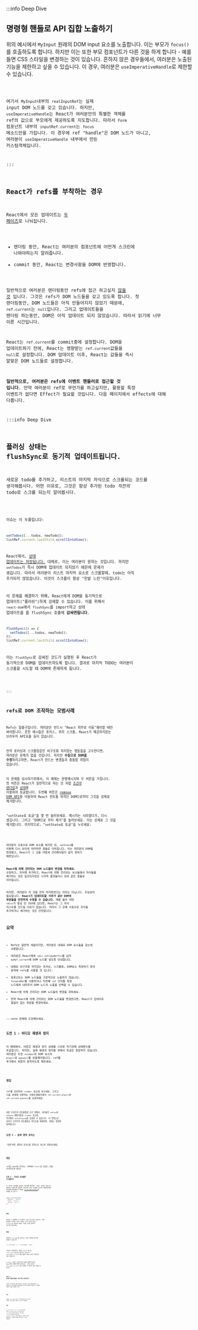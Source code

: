 :::info Deep Dive

## 명령형 핸들로 API 집합 노출하기

위의 예시에서 `MyInput` 원래의 DOM input 요소를 노출합니다. 이는 부모가
`focus()`를 호출하도록 합니다. 하지만 이는 또한 부모 컴포넌트가 다른 것을 하게 합니다 - 예를 들면
CSS 스타일을 변경하는 것이 있습니다. 흔하지 않은 경우들에서, 여러분은 노출된 기능을 제한하고 싶을 수 있습니다.
이 경우, 여러분은 `useImperativeHandle`로 제한할 수 있습니다.

<Code src="https://codesandbox.io/s/rblhoe?file=%2FApp.js&utm_medium=sandpack" />

여기서 `MyInput`내부의 `realInputRef`는 실제 input DOM 노드를 갖고 있습니다. 하지만,
`useImperativeHandle`는 React가 여러분만의 특별한 객체를 ref의 값으로 부모에게 제공하도록 지도합니다.
따라서 `Form` 컴포넌트 내부의 `inputRef.current`는 `focus` 메소드만을 가집니다.
이 경우에 ref "handle"은 DOM 노드가 아니고, 여러분이 `useImperativeHandle` 내부에서 만든 커스텀객체입니다.

:::

## React가 refs를 부착하는 경우

React에서 모든 업데이트는 [두 페이즈](https://beta.reactjs.org/learn/render-and-commit#step-3-react-commits-changes-to-the-dom)로 나눠집니다.

- 렌더링 동안, React는 여러분의 컴포넌트에 어떤게 스크린에 나와야하는지 알려줍니다.
- commit 동안, React는 변경사항을 DOM에 반영합니다.

일반적으로 여러분은 렌더링동안 refs에 접근 하고싶지 [않을 것](https://beta.reactjs.org/learn/referencing-values-with-refs#best-practices-for-refs) 입니다. 그것은 refs가 DOM 노드들을 갖고 있도록 합니다.
첫 렌더링동안, DOM 노드들은 아직 만들어지지 않았기 때문에, `ref.current`는 `null`입니다. 그리고 업데이트들을
렌더링 하는동안, DOM은 아직 업데이트 되지 않았습니다. 따라서 읽기에 너무 이른 시간입니다.

React는 `ref.current`를 commit중에 설정합니다. DOM을 업데이트하기 전에, React는 영향받는 `ref.current`값들을 `null`로 설정합니다. DOM 업데이트 이후, React는 값들을 즉시 알맞은 DOM 노드들로 설정합니다.

**일반적으로, 여러분은 refs에 이벤트 핸들러로 접근할 것 입니다**. 만약 여러분이 ref로 무언가를 하고싶지만, 활용할 특정 이벤트가 없다면 Effect가 필요할 것입니다. 다음 페이지에서 effects에 대해 다룹니다.

:::info Deep Dive

## 플러싱 상태는 flushSync로 동기적 업데이트됩니다.

새로운 todo를 추가하고, 리스트의 마지막 자식으로 스크롤되는 코드를 생각해봅시다.
어떤 이유로, 그것은 항상 추가된 todo _직전의_ todo로 스크롤 되는지 알아봅시다.

<Code src="https://codesandbox.io/s/vt6vep?file=%2FApp.js&utm_medium=sandpack" />

이슈는 이 두줄입니다:

```js
setTodos([...todos, newTodo]);
listRef.current.lastChild.scrollIntoView();
```

React에서, [상태 업데이트는 저장됩니다.](https://beta.reactjs.org/learn/queueing-a-series-of-state-updates)
대체로, 이는 여러분이 원하는 것입니다. 하지만 `setTodos`가 즉시 DOM에 업데이트 되지않기 때문에 문제가 생깁니다.
따라서 여러분이 리스트 마지막 요소로 스크롤할때, todo는 아직 추가되지 않았습니다. 이것이 스크롤이 항상 "한발 느린"이유입니다.

이 문제를 해결하기 위해, React에게 DOM을 동기적으로 업데이트("플러쉬")하게 강제할 수 있습니다. 이를 위해서
`react-dom`에서 `flushSync`를 import하고 상태 업데이트를 를 flushSync 호출에 **감싸면됩니다**.

```js
flushSync(() => {
  setTodos([...todos, newTodo]);
});
listRef.current.lastChild.scrollIntoView();
```

이는 `flushSync`로 감싸진 코드가 실행된 후 React가 동기적으로 DOM을 업데이트하도록 합니다. 결과로
마지막 TODO는 여러분이 스크롤을 시도할 때 DOM에 존재하게 됩니다.

<Code src="https://codesandbox.io/s/tub4es?file=%2FApp.js&utm_medium=sandpack" />

:::

## refs로 DOM 조작하는 모범사례

Refs는 탈출구입니다. 여러분은 반드시 "React 외부로 이동"해야할 때만 써야합니다.
흔한 예시들은 포커스, 위치 스크롤, React가 제공하지않는 브라우저 API호출 등이 있습니다.

만약 포커싱과 스크롤링같은 비구조화 하지않는 행동들을 고수한다면, 여러분은 문제가 없을 것입니다.
하지만 **수동으로 DOM을 수정**하려고하면, React가 만드는 변경들과 충돌할 위험이 있습니다.

이 문제를 묘사하기위해서, 이 예제는 환영메시지와 두 버튼을 가집니다. 첫 버튼은 React가 일반적으로 하는 것 처럼
[조건부 렌더링](https://beta.reactjs.org/learn/conditional-rendering)과 [상태](https://beta.reactjs.org/learn/state-a-components-memory)를 이용하여 토글합니다. 두번째 버튼은 [remove DOM API](https://developer.mozilla.org/en-US/docs/Web/API/Element/remove)를 이용하여 React 컨트롤 외적인 DOM으로부터 그것을 강제로 제거합니다.

"setState로 토글"을 몇 번 눌러보세요. 메시지는 사라졌다가, 다시 생깁니다. 그리고 "DOM으로 부터 제거"를 눌러보세요. 이는 강제로 그 것을 제거합니다. 마지막으로, "setState로 토글"을 누르세요:

<Code src="https://codesandbox.io/s/890j6c?file=%2FApp.js&utm_medium=sandpack" />

여러분이 수동으로 DOM 요소를 제거한 뒤, `setState`를 이용해 다시 보이게 하려하면 충돌로 이어집니다.
이는 여러분이 DOM을 변경했고, React가 그 것을 어떻게 관리해야할지 알지 못하기 때문입니다.

**React에 의해 관리되는 DOM 노드들의 변경을 피하세요.** 수정하고, 자식에 추가하고, React에 의해 관리되는
요소들에서 자식들을 제거하는 것은 일관되지않은 시각적 결과들이나 위와 같은 충돌로 이어집니다.

하지만, 여러분이 이 것을 전혀 하지못한다는 의미는 아닙니다. 조심성이 필요합니다. **React가 업데이트할 _이유가 없는_ DOM의 부분들을 안전하게 수정할 수 있습니다.** 예를 들어 어떤 `<div>`가 항상 빈 JSX에 있다면, React는
그 자식 리스트를 건드릴 이유가 없습니다. 따라서 그 곳에 수동으로 자식을 추가하거나 제거하는 것은 안전합니다.

## 요약

- Refs는 일반적 개념이지만, 여러분은 대체로 DOM 요소들을 갖는데 사용합니다.
- 여러분은 React에게 `<div ref={myReff}>`를 넘겨 `myRef.current`에 DOM 노드를 넣도록 안내합니다.
- 대체로 비구조화 하지않는 포커싱, 스크롤링, DOM요소 측정하기 등의 동작에 refs를 사용할 것 입니다.
- 컴포넌트는 DOM 노드들을 기본적으로 노출하지 않습니다. `forwardRef`를 사용하거나 두번째 `ref` 인자를 특정 노드에게 내려주어 DOM 노드의 노출을 선택할 수 있습니다.
- React에 의해 관리되는 DOM 노드들의 변경을 피하세요.
- 만약 React에 의해 관리되는 DOM 노드들을 변경한다면, React가 업데이트 할일이 없는 부분을 변경하세요.

:::note 문제에 도전해보세요.

### 도전 1 : 비디오 재생과 정지

이 예제에서, 버튼은 재생과 정지 상태를 스위칭 하기위해 상태변수를 토글합니다.
하지만, 실제 재생과 정지를 위해서 토글은 충분하지 않습니다. 여러분은 또한 `<video>`의 DOM 요소의 `play()`와 `pause()`를 호출해야합니다. ref를 추가해서 버튼이 동작하도록 해보세요.

<Code src="https://codesandbox.io/s/1zqlek?file=%2FApp.js&utm_medium=sandpack" />

### 정답

ref를 선언하여 `<video>` 요소에 넣으세요. 그리고 다음 상태에 의존하는 이벤트핸들러에서 `ref.current.play()`와 `ref.current.pause()`를 호출하세요.

<Code src="https://codesandbox.io/s/3e9l6t?file=%2FApp.js&utm_medium=sandpack" />

내장 브라우저 컨트롤들을 쓰기 위해서, 여러분은 `onPlay`와 `onPause` 핸들러들을 `<video>` 요소에 추가해서 `setIsPlaying`을 호출할 수 있습니다. 이 방법으로 유저가 브라우저 컨트롤들로 비디오를 재생하면, 상태는 알맞춰 일치됩니다.

### 도전 2 : 검색 영역 포커스

"검색"버튼 클릭이 포커스를 영역으로 놓도록 만들어보세요.

<Code src="https://codesandbox.io/s/4hpfl1?file=%2FApp.js&utm_medium=sandpack" />

### 정답

ref를 input에 추가하고, DOM에서 `focus()`를 호출해 그것을 포커싱하도록 합니다.
<Code src="https://codesandbox.io/s/t9iwh8?file=%2FApp.js&utm_medium=sandpack" />

### 도전 3 : 이미지 카라셀로 스크롤하기

이 이미지 카라셀은 활성된 이미지를 변경하는 "다음" 버튼이 있습니다. 갤러리가 클릭시에 활성된 이미지로 수평 스크롤링 하도록 만들어보세요. 이미지를 활성화하기 위해서 [scrollIntoView()](https://developer.mozilla.org/en-US/docs/Web/API/Element/scrollIntoView)를 호출할 것 입니다.

```js
node.scrollIntoView({
  behavior: 'smooth',
  block: 'nearest',
  inline: 'center',
});
```

<Code src="https://codesandbox.io/s/6sh42h?file=%2FApp.js&utm_medium=sandpack" />

### 힌트

여러분은 이 예제에서 각 이미지에 ref를 가질 필요가 없습니다. 현재 활성화된 이미지나 리스트 자체의 ref가 있으면 됩니다. `flushSync`를 사용하여 DOM이 스크롤 *이전*에 업데이트 되는지를 보증하세요.

### 정답

여러분은 `selectedRef`를 선언하고, 현재 이미지로 조건부로 전달할 수 있습니다:

```js
<li ref={index === i ? selectedRef : null}>
```

이미지가 선택되었다는 의미인 `index===i`일 때, `<li>`는 `selectedRef`를 받습니다. React는 `selectedRef.current`가 항상 알맞은 DOM 노드를 겨냥한다는 것을 보증합니다.

`flushSync` 호출은 스크롤 전에 DOM을 업데이트하도록 React에게 강제하기위해 필수입니다. 그렇지 않으면
`selectedRef.current`는 항상 선택된 것 이전의 것을 겨냥할 것 입니다.

<Code src="https://codesandbox.io/s/03plqd?file=%2FApp.js&utm_medium=sandpack" />

### 도전 4 : 분리된 컴포넌트들로 검색 영역 포커싱하기

"검색" 버튼 클릭이 해당 영역으로 포커스를 두도록 만들어보세요. 각 컴포넌트는 다른 파일에 정의되어있고 밖으로 옮겨지면 안됩니다. 여러분은 어떻게 그들을 연결할 건가요?

<Code src="https://codesandbox.io/s/6fygyx?file=%2FApp.js&utm_medium=sandpack" />

### 힌트

여러분은 `SearchInput`과 같은 고유 컴포넌트에서 DOM 노드를 노출하는 것을 선택하기 위해 `forwardRef`가 필요합니다.

### 정답

`SearchButton`으로 `onClick` prop 추가가 필요할 것이고, `SearchButton`이 `onClick`을 브라우저 `<button>`으로 넘겨주도록 합니다. 또한 실제 `<input>`으로 넘겨주고 이동시키는 `<SearchInput>`으로도 ref를 내려줍니다.
마지막으로 클릭 핸들러에서, ref내부에 저장된 DOM노드에서 `focus`를 호출합니다.

<Code src="https://codesandbox.io/s/lqpvo9?file=%2FApp.js&utm_medium=sandpack" />

:::
